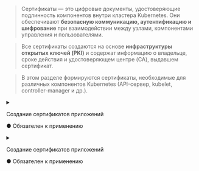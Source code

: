 
> Сертификаты — это цифровые документы, удостоверяющие подлинность компонентов внутри кластера Kubernetes. Они обеспечивают **безопасную коммуникацию, аутентификацию и шифрование** при взаимодействии между узлами, компонентами управления и пользователями.

> Все сертификаты создаются на основе **инфраструктуры открытых ключей (PKI)** и содержат информацию о владельце, сроке действия и удостоверяющем центре (CA), выдавшем сертификат.

> В этом разделе формируются сертификаты, необходимые для различных компонентов Kubernetes (API-сервер, kubelet, controller-manager и др.).


<Tabs groupId="phase">
  <TabItem value="init" label="Init">
    <details>
      <summary>
        <div style={{ display: 'flex', justifyContent: 'space-between', flexWrap: 'wrap' }}>
          <p style={{ marginBottom: 0 }}>Создание сертификатов приложений</p>
          <p className="obligatory-note-orange">● Обязателен к применению</p>
        </div>
      </summary>
      <AllCertificatesAppsComponent />
    </details>
  </TabItem>

  <TabItem value="join" label="Join">
    <details>
      <summary>
        <div style={{ display: 'flex', justifyContent: 'space-between', flexWrap: 'wrap' }}>
          <p style={{ marginBottom: 0 }}>Создание сертификатов приложений</p>
          <p className="obligatory-note-orange">● Обязателен к применению</p>
        </div>
      </summary>
      <AllCertificatesAppsComponent />
    </details>
  </TabItem>
</Tabs>
